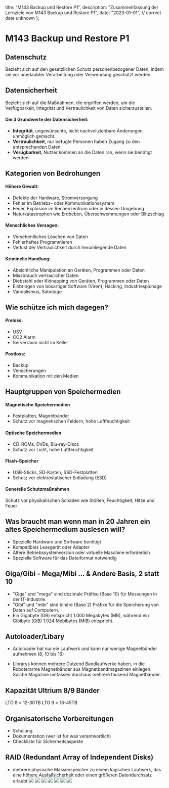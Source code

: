   title: "M143 Backup und Restore P1",
  description: "Zusammenfassung der Lernziele von M143 Backup und Restore P1",
  date: "2023-01-01", // correct date unknown
};

# M143 Backup und Restore P1

## Datenschutz

Bezieht sich auf den gesetzlichen Schutz personenbezogener Daten, indem sie vor unerlaubter Verarbeitung oder Verwendung geschützt werden.

## Datensicherheit

Bezieht sich auf die Maßnahmen, die ergriffen werden, um die Verfügbarkeit, Integrität und Vertraulichkeit von Daten sicherzustellen.

#### Die 3 Grundwerte der Datensicherheit:

- **Integrität**, ungewünschte, nicht nachvollziehbare Änderungen unmöglich gemacht.
- **Vertraulichkeit**, nur befugte Personen haben Zugang zu den entsprechenden Daten.
- **Verügbarkeit**, Nutzer kommen an die Daten ran, wenn sie benötigt werden.

## Kategorien von Bedrohungen

#### Höhere Gewalt:

- Defekte der Hardware, Stromversorgung
- Fehler im Betriebs- oder Kommunikationssystem
- Feuer, Explosion im Rechenzentrum oder in dessen Umgebung
- Naturkatastrophen wie Erdbeben, Überschwemmungen oder Blitzschlag

#### Menschliches Versagen:

- Versehentliches Löschen von Daten
- Fehlerhaftes Programmieren
- Verlust der Vertraulichkeit durch herumliegende Daten

#### Kriminelle Handlung:

- Absichtliche Manipulation an Geräten, Programmen oder Daten
- Missbrauch vertraulicher Daten
- Diebstahl oder Kidnapping von Geräten, Programmen oder Daten
- Einbringen von bösartiger Software (Viren), Hacking, Industriespionage
- Vandalismus, Sabotage

## Wie schütze ich mich dagegen?

#### Preloss:

- USV
- CO2 Alarm
- Serverraum nicht im Keller

#### Postloss:

- Backup
- Versicherungen
- Kommunikation mit den Medien

## Hauptgruppen von Speichermedien

#### Magnetische Speichermedien

- Festplatten, Magnetbänder
- Schutz vor magnetischen Feldern, hohe Luftfeuchtigkeit

#### Optische Speichermedien

- CD-ROMs, DVDs, Blu-ray-Discs
- Schutz vor Licht, hohe Luftfeuchtigkeit

#### Flash-Speicher

- USB-Sticks, SD-Karten, SSD-Festplatten
- Schutz vor elektrostatischer Entladung (ESD)

#### Generelle Schutzmaßnahmen

Schutz vor physikalischen Schäden wie Stößen, Feuchtigkeit, Hitze und Feuer

## Was braucht man wenn man in 20 Jahren ein altes Speichermedium auslesen will?

- Spezielle Hardware und Software benötigt
- Kompatibles Lesegerät oder Adapter
- Ältere Betriebssystemversion oder virtuelle Maschine erforderlich
- Spezielle Software für das Dateiformat notwendig

## Giga/Gibi - Mega/Mibi ... & Andere Basis, 2 statt 10

- "Giga" und "mega" sind dezimale Präfixe (Base 10) für Messungen in der IT-Industrie.
- "Gibi" und "mibi" sind binäre (Base 2) Präfixe für die Speicherung von Daten auf Computern.
- Ein Gigabyte (GB) entspricht 1.000 Megabytes (MB), während ein Gibibyte (GiB) 1.024 Mebibytes (MiB) entspricht.

## Autoloader/Libary

- Autoloader hat nur ein Laufwerk und kann nur wenige Magnetbänder aufnehmen (8, 10 bis 16)

- Librarys können mehrere Dutzend Bandlaufwerke haben, in die Roboterarme Magnetbänder aus Magnetbandmagazinen einlegen. Solche Magazine umfassen durchaus mehrere tausend Magnetbänder.

## Kapazität Ultrium 8/9 Bänder

LTO 8 = 12-30TB
LTO 9 = 18-45TB

## Organisatorische Vorbereitungen

- Schulung
- Dokumentation (wer ist für was verantwortlich)
- Checkliste für Sicherheitsaspekte

## RAID (Redundant Array of Independent Disks)

- mehrere physische Massenspeicher zu einem logischen Laufwerk, das eine höhere Ausfallsicherheit oder einen größeren Datendurchsatz erlaubt
  ![](/2lehrjahr/raid0.jpg)
  ![](/2lehrjahr/raid1.jpg)
  ![](/2lehrjahr/raid4.jpg)
  ![](/2lehrjahr/raid5.jpg)
  ![](/2lehrjahr/raid6.jpg)
  ![](/2lehrjahr/raid10.jpg)
  ![](/2lehrjahr/raid.jpg)
